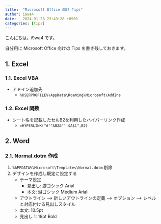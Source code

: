 ```yaml
---
title:  "Microsoft Office 向け Tips"
author: i9wa4
date:   2024-01-28 23:49:28 +0900
categories: [tips]
---
```


こんにちは。i9wa4 です。

自分用に Microsoft Office 向けの Tips を書き残しておきます。

## 1. Excel

### 1.1. Excel VBA

- アドイン追加先
    - `%USERPROFILE%\AppData\Roaming\Microsoft\AddIns`

### 1.2. Excel 関数

- シート名を記載したセルB2を利用したハイパーリンク作成
    - `=HYPERLINK("#'"&B2&"'!$A$1",B2)`

## 2. Word

### 2.1. Normal.dotm 作成

1. `%APPDATA%\Microsoft\Templates\Normal.dotm` 削除
1. デザインを作成し既定に設定する
    - テーマ設定
        - 見出し: 游ゴシック Arial
        - 本文: 游ゴシック Medium Arial
    - アウトライン --> 新しいアウトラインの定義 --> オプション --> レベルと対応付ける見出しスタイル
    - 本文: 10.5pt
    - 見出し 1: 18pt Bold
